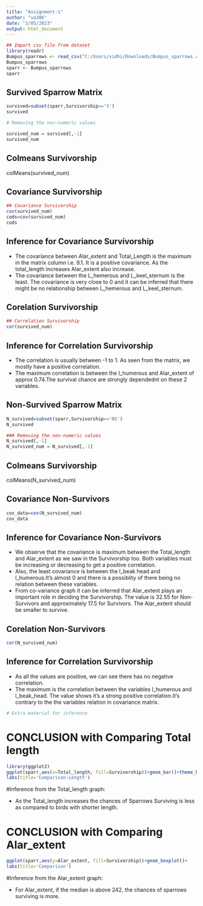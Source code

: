 ---
title: "Assignment-1"
author: "va306"
date: "2/05/2023"
output: html_document
---


```{r}
## Import csv file from dataset
library(readr)
Bumpus_sparrows <- read_csv("C:/Users/vidhi/Downloads/Bumpus_sparrows.csv")
Bumpus_sparrows
sparr <- Bumpus_sparrows
sparr
```
## Survived Sparrow Matrix
```{r}
survived=subset(sparr,Survivorship=='S')
survived

# Removing the non-numeric values

survived_num = survived[,-1]
survived_num
```
## Colmeans Survivorship
colMeans(survived_num)

## Covariance Survivorship
```{r}
## Covariance Survivorship
cov(survived_num)
cods=cov(survived_num)
cods
```
## Inference for Covariance Survivorship
* The covariance between Alar_extent and Total_Length is the maximum in the matrix column i.e. 9.1. It is a positive covariance. As the total_length increases Alar_extent also increase.
* The covariance between the L_hemerous and L_keel_sternum is the least. The covariance is very close to 0 and it can be inferred that there might be no relationship between L_hemerous and L_keel_sternum.

## Corelation Survivorship
```{r}
## Correlation Survivorship
cor(survived_num)
```

## Inference for Correlation Survivorship
* The correlation is usually between -1 to 1. As seen from the matrix, we mostly have a positive correlation.
* The maximum correlation is between the l_humerous and Alar_extent of approx 0.74.The survival chance are strongly dependednt on these 2 variables.


## Non-Survived Sparrow Matrix

```{r}
N_survived=subset(sparr,Survivorship=='NS')
N_survived

### Removing the non-numeric values
N_survived[,-1]
N_survived_num = N_survived[,-1]
```
## Colmeans Survivorship
colMeans(N_survived_num)

## Covariance Non-Survivors
```{r}
cov_data=cov(N_survived_num)
cov_data
```

## Inference for Covariance Non-Survivors
*  We observe that the covariance is maximum between the Total_length and Alar_extent as we saw in the Survivorship too. Both variables must be increasing or decreasing to get a positive correlation.
* Also, the least covariance is between the l_beak head and l_humerous.It's almost 0 and there is a possiblity of there being no relation between these variables.
* From co-variance graph it can be inferred that Alar_extent plays an important role in deciding the Survivorship. The value is 32.55 for Non-Survivors and approximately 17.5 for Survivors. The Alar_extent should be smaller to survive.

## Corelation Non-Survivors
```{r}
cor(N_survived_num)
```
## Inference for Correlation Survivorship
* As all the values are positive, we can see there has no negative correlation.
* The maximum is the correlation between the variables l_humerous and l_beak_head. The value shows it's a strong positive correlation.It's contrary to the the variables relation in covariance matrix.
 


```{r}
# Extra material for inference
```




# CONCLUSION with Comparing Total length
```{r}
library(ggplot2)
ggplot(sparr,aes(x=Total_length, fill=Survivorship))+geom_bar()+theme_bw()+
labs(title='Comparison-Length')
```


#Inference from the Total_length graph:

* As the Total_length increases the chances of Sparrows Surviving is less as compared to birds with shorter length.

# CONCLUSION with Comparing Alar_extent
```{r}
ggplot(sparr,aes(y=Alar_extent, fill=Survivorship))+geom_boxplot()+
labs(title='Comparison')
```

#Inference from the Alar_extent graph:

* For Alar_extent, if the median is above 242, the chances of sparrows surviving is more.



